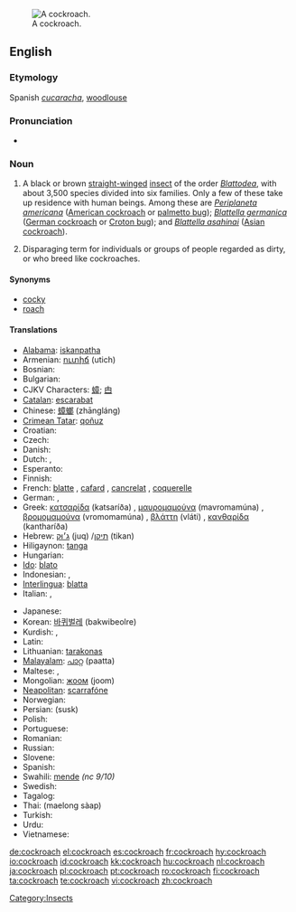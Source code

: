 [[Image:Cockroachcloseup.jpg|thumb|A cockroach.]]
==English==

{{wikipedia}}

===Etymology===
Spanish ''[[cucaracha]]'', [[woodlouse]]

===Pronunciation===
* {{audio|en-us-cockroach.ogg|Audio (US)}}

===Noun===
{{en-noun|es}}

# {{zoology}} A black or brown [[straight]][[-winged]] [[insect]] of the order ''[[Blattodea]]'', with about 3,500 species divided into six families. Only a few of these take up residence with human beings. Among these are ''[[Periplaneta americana]]'' ([[American cockroach]] or [[palmetto bug]]); ''[[Blattella germanica]]'' ([[German cockroach]] or [[Croton bug]]); and ''[[Blattella asahinai]]'' ([[Asian cockroach]]).
# Disparaging term for individuals or groups of people regarded as dirty, or who breed like cockroaches.

====Synonyms====
* [[cocky]] {{italbrac|Australia|colloquial}}
* [[roach]] {{italbrac|US}}

====Translations====
{{trans-top|insect}}
* [[Alabama]]: [[iskanpatha]]
* Armenian: [[ուտիճ]] (utich)
* Bosnian: {{t-|bs|žohar|m}}
* Bulgarian: {{t+|bg|хлебарка|f|tr=khlebarka|sc=Cyrl}}
* CJKV Characters: [[蟑]]; [[甴]] {{italbrac|Cantonese}}
* [[Catalan]]: [[escarabat]] {{m}}
* Chinese: [[蟑螂]] (zhāngláng)
* [[Crimean Tatar]]: [[qoñuz]]
* Croatian: {{t+|hr|žohar|m}}
* Czech: {{t-|cs|šváb|m}}
* Danish: {{t+|da|kakerlak|c}}
* Dutch: {{t+|nl|kakkerlak|f}}, {{t-|nl|sissende kakkerlak|f}}
* Esperanto: {{t-|eo|blato|xs=Esperanto}}
* Finnish: {{t-|fi|torakka}}
* French: [[blatte]] {{f}}, [[cafard]] {{m}}, [[cancrelat]] {{m}}, [[coquerelle]] {{f}} {{italbrac|Quebec}}
* German: {{t+|de|Schabe|f}}, {{t+|de|Kakerlake|m}}
* Greek: [[κατσαρίδα]] (katsaríða) {{f}}, [[μαυρομαμούνα]] (mavromamúna) {{f}}, [[βρομομαμούνα]] (vromomamúna) {{f}}, [[βλάττη]] (vláti) {{f}}, [[κανθαρίδα]] (kantharíða) {{italbrac|rare}} {{f}}
* Hebrew: [[ג'וק|ג׳וּק]] (juq) {{m}}/[[תיקן|תיקן]] (tikan)
* Hiligaynon: [[tanga]]
* Hungarian: {{t+|hu|csótány}}
* [[Ido]]: [[blato]]
* Indonesian: {{t+|id|kecoak|xs=Indonesian}}, {{t-|id|kacoa|xs=Indonesian}}
* [[Interlingua]]: [[blatta]]
* Italian: {{t-|it|blatta|f}}, {{t+|it|scarafaggio|m}}
{{trans-mid}}
* Japanese: {{t+|ja|ゴキブリ|tr=gokiburi|sc=Jpan}}
* Korean: [[바퀴벌레]] (bakwibeolre)
* Kurdish: {{ku-Arab|[[سیسرک]]}}, {{ku-Arab|[[سیسارک]]}}
* Latin: {{t+|la|blatta|f}}
* Lithuanian: [[tarakonas]] {{m}}
* [[Malayalam]]: [[പാറ്റ]] (paatta)
* Maltese: {{t-|mt|wirdiena|f|xs=Maltese}}, {{t-|mt|kokroċ|m|xs=Maltese}}
* Mongolian: [[жоом]] (joom)
* [[Neapolitan]]: [[scarrafóne]]
* Norwegian: {{t-|no|kakerlakk|m}}
* Persian: {{fa-Arab|[[سوسک]]}} (susk)
* Polish: {{t+|pl|karaluch|m}}
* Portuguese: {{t+|pt|barata|f}}
* Romanian: {{t-|ro|gândac|m}}
* Russian: {{t+|ru|таракан|m|tr=tarakán|sc=Cyrl}}
* Slovene: {{t+|sl|ščurek|m}}
* Spanish: {{t+|es|cucaracha|f}}
* Swahili: [[mende]] ''(nc 9/10)''
* Swedish: {{t-|sv|kackerlacka|c}}
* Tagalog: {{t|tl|ipis|xs=Tagalog}}
* Thai: {{Thai|[[แมลงสาบ]]}} (maelong sàap)
* Turkish: {{t+|tr|hamam böceği}}
* Urdu: {{ur-Arab|[[جهنگر]]}} {{g|Urdu}}
* Vietnamese: {{t-|vi|con gián|xs=Vietnamese}}
{{trans-bottom}}

[[Category:Insects]]

[[de:cockroach]]
[[el:cockroach]]
[[es:cockroach]]
[[fr:cockroach]]
[[hy:cockroach]]
[[io:cockroach]]
[[id:cockroach]]
[[kk:cockroach]]
[[hu:cockroach]]
[[nl:cockroach]]
[[ja:cockroach]]
[[pl:cockroach]]
[[pt:cockroach]]
[[ro:cockroach]]
[[fi:cockroach]]
[[ta:cockroach]]
[[te:cockroach]]
[[vi:cockroach]]
[[zh:cockroach]]
